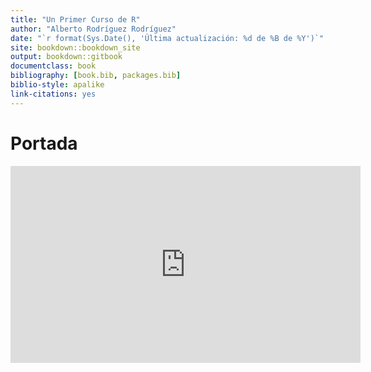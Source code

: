 ```yaml
--- 
title: "Un Primer Curso de R"
author: "Alberto Rodríguez Rodríguez"
date: "`r format(Sys.Date(), 'Última actualización: %d de %B de %Y')`"
site: bookdown::bookdown_site
output: bookdown::gitbook
documentclass: book
bibliography: [book.bib, packages.bib]
biblio-style: apalike
link-citations: yes
---
```


# Portada{-}


<html>
<center>
<iframe width="560" height="315" src="https://www.youtube.com/embed/XcBLEVknqvY" frameborder="0" gesture="media" allow="encrypted-media" allowfullscreen></iframe>
</center>
</html>

<br/>
